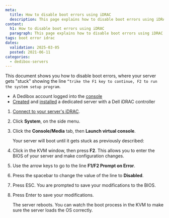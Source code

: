 ```yaml
---
meta:
  title: How to disable boot errors using iDRAC
  description: This page explains how to disable boot errors using iDRAC on a Scaleway Dedibox
content:
  h1: How to disable boot errors using iDRAC
  paragraph: This page explains how to disable boot errors using iDRAC on a Scaleway Dedibox
tags: boot error idrac 
dates:
  validation: 2025-03-05
  posted: 2021-06-11
categories:
  - dedibox-servers
---
```



This document shows you how to disable boot errors, where your server gets "stuck" showing the line `“trike the F1 key to continue, F2 to run the system setup program`.

<Macro id="requirements" />

- A Dedibox account logged into the [console](https://console.online.net)
- [Created](/dedibox/how-to/order-a-server/) and [installed](/dedibox/how-to/install-a-server/) a dedicated server with a Dell iDRAC controller

1. [Connect to your server's iDRAC](/dedibox/how-to/use-ipmi-on-server/#how-to-use-ipmi-via-dell-idrac).
2. Click **System**, on the side menu.
3. Click the **Console/Media** tab, then **Launch virtual console**.

    Your server will boot until it gets stuck as previously described:

    <Lightbox src={image} alt="" />
4. Click in the KVM window, then press **F2**. This allows you to enter the BIOS of your server and make configuration changes.
    <Lightbox src={image2} alt="" />
5. Use the arrow keys to go to the line **F1/F2 Prompt on Error**.
6. Press the spacebar to change the value of the line to **Disabled**.
7. Press ESC. You are prompted to save your modifications to the BIOS.
8. Press Enter to save your modifications.

    The server reboots. You can watch the boot process in the KVM to make sure the server loads the OS correctly.

    <Lightbox src={image3} alt="" />


